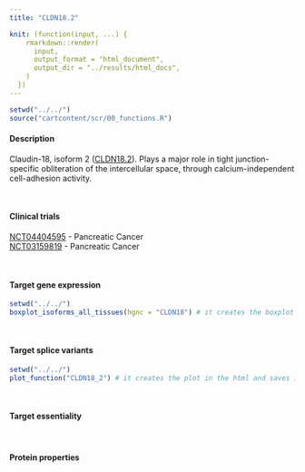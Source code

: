 ```yaml
---
title: "CLDN18.2"

knit: (function(input, ...) {
    rmarkdown::render(
      input,
      output_format = "html_document",
      output_dir = "../results/html_docs",
    )
  })
---
```


```r
setwd("../../")
source("cartcontent/scr/00_functions.R")
```

<h4>Description</h4>
Claudin-18, isoform 2 ([CLDN18.2](https://www.uniprot.org/uniprot/P56856)). Plays a major role in tight junction-specific obliteration of the intercellular space, through calcium-independent cell-adhesion activity.

<br> 

<h4>Clinical trials</h4> 
[NCT04404595](https://clinicaltrials.gov/ct2/show/NCT04404595) - Pancreatic Cancer <br>
[NCT03159819](https://clinicaltrials.gov/ct2/show/NCT03159819) - Pancreatic Cancer

<br>

<h4>Target gene expression</h4>
```r
setwd("../../")
boxplot_isoforms_all_tissues(hgnc = "CLDN18") # it creates the boxplot in the html and saves it as .pdf in the plot/isoform_expression folder
```
<br>

<h4>Target splice variants</h4>
```r
setwd("../../")
plot_function("CLDN18_2") # it creates the plot in the html and saves it as .pdf in the plot/protein_properties folder
```
<br>

<h4>Target essentiality</h4>

<br>

<h4>Protein properties</h4>
